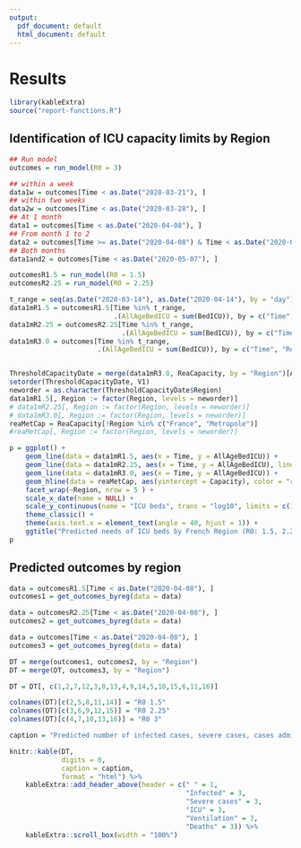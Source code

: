 ```yaml
---
output:
  pdf_document: default
  html_document: default
---
```

# Results

```r
library(kableExtra)
source("report-functions.R")
```

## Identification of ICU capacity limits by Region

```r
## Run model
outcomes = run_model(R0 = 3)

## within a week
data1w = outcomes[Time < as.Date("2020-03-21"), ]
## within two weeks
data2w = outcomes[Time < as.Date("2020-03-28"), ]
## At 1 month
data1 = outcomes[Time < as.Date("2020-04-08"), ]
## From month 1 to 2
data2 = outcomes[Time >= as.Date("2020-04-08") & Time < as.Date("2020-05-07"), ]
## Both months
data1and2 = outcomes[Time < as.Date("2020-05-07"), ]

outcomesR1.5 = run_model(R0 = 1.5)
outcomesR2.25 = run_model(R0 = 2.25)

t_range = seq(as.Date("2020-03-14"), as.Date("2020-04-14"), by = "day")
data1mR1.5 = outcomesR1.5[Time %in% t_range, 
                          .(AllAgeBedICU = sum(BedICU)), by = c("Time", "Region")]
data1mR2.25 = outcomesR2.25[Time %in% t_range,
                            .(AllAgeBedICU = sum(BedICU)), by = c("Time", "Region")]
data1mR3.0 = outcomes[Time %in% t_range, 
                      .(AllAgeBedICU = sum(BedICU)), by = c("Time", "Region")]


ThresholdCapacityDate = merge(data1mR3.0, ReaCapacity, by = "Region")[AllAgeBedICU>Capacity, .SD[1, Time], by = "Region"]
setorder(ThresholdCapacityDate, V1)
neworder = as.character(ThresholdCapacityDate$Region)
data1mR1.5[, Region := factor(Region, levels = neworder)]
# data1mR2.25[, Region := factor(Region, levels = neworder)]
# data1mR3.0[, Region := factor(Region, levels = neworder)]
reaMetCap = ReaCapacity[!Region %in% c("France", "Metropole")]
#reaMetCap[, Region := factor(Region, levels = neworder)]

p = ggplot() +
    geom_line(data = data1mR1.5, aes(x = Time, y = AllAgeBedICU)) +
    geom_line(data = data1mR2.25, aes(x = Time, y = AllAgeBedICU), linetype = "dotted") +
    geom_line(data = data1mR3.0, aes(x = Time, y = AllAgeBedICU)) +
    geom_hline(data = reaMetCap, aes(yintercept = Capacity), color = "red") +
    facet_wrap(~Region, nrow = 5 ) + 
    scale_x_date(name = NULL) +
    scale_y_continuous(name = "ICU beds", trans = "log10", limits = c(1,1300)) +
    theme_classic() + 
    theme(axis.text.x = element_text(angle = 40, hjust = 1)) +
    ggtitle("Predicted needs of ICU beds by French Region (R0: 1.5, 2.25, 3)")
p

```

## Predicted outcomes by region

```r
data = outcomesR1.5[Time < as.Date("2020-04-08"), ]
outcomes1 = get_outcomes_byreg(data = data)

data = outcomesR2.25[Time < as.Date("2020-04-08"), ]
outcomes2 = get_outcomes_byreg(data = data)

data = outcomes[Time < as.Date("2020-04-08"), ]
outcomes3 = get_outcomes_byreg(data = data)

```

```r
DT = merge(outcomes1, outcomes2, by = "Region")
DT = merge(DT, outcomes3, by = "Region")

DT = DT[, c(1,2,7,12,3,8,13,4,9,14,5,10,15,6,11,16)]

colnames(DT)[c(2,5,8,11,14)] = "R0 1.5"
colnames(DT)[c(3,6,9,12,15)] = "R0 2.25"
colnames(DT)[c(4,7,10,13,16)] = "R0 3"

caption = "Predicted number of infected cases, severe cases, cases admitted into intensive care units, cases requiring ventilation, and deaths, from 10 March 2020 to 07 April 2020, by region, for R0 values of 1.5, 2.25, and 3."

knitr::kable(DT,
             digits = 0,
             caption = caption,
             format = "html") %>%
    kableExtra::add_header_above(header = c(" " = 1,
                                            "Infected" = 3,
                                            "Severe cases" = 3,
                                            "ICU" = 3,
                                            "Ventilation" = 3,
                                            "Deaths" = 3)) %>%
    kableExtra::scroll_box(width = "100%")

```
